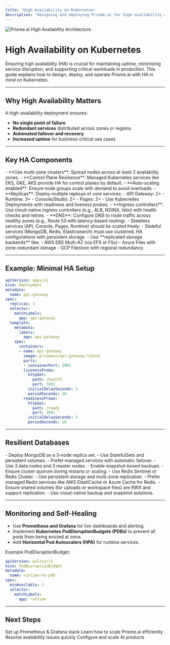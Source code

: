```yaml
---
title: 'High Availability on Kubernetes'
description: 'Designing and deploying Prisme.ai for high availability and fault tolerance on Kubernetes clusters.'
---
```


<Frame>
  <img src="/images/high-availability.png" alt="Prisme.ai High Availability Architecture" />
</Frame>

# High Availability on Kubernetes

Ensuring high availability (HA) is crucial for maintaining uptime, minimizing service disruption, and supporting critical workloads in production. This guide explains how to design, deploy, and operate Prisme.ai with HA in mind on Kubernetes.

---

## Why High Availability Matters

A high-availability deployment ensures:

- **No single point of failure**
- **Redundant services** distributed across zones or regions
- **Automated failover and recovery**
- **Increased uptime** for business-critical use cases

---

## Key HA Components

<AccordionGroup>

<Accordion title="Kubernetes Cluster Architecture">
- **Use multi-zone clusters**: Spread nodes across at least 2 availability zones.
- **Control Plane Resilience**: Managed Kubernetes services like EKS, GKE, AKS provide HA for control planes by default.
- **Auto-scaling enabled**: Ensure node groups scale with demand to avoid overloads.
</Accordion>

<Accordion title="Microservice Redundancy">
- **Replicas**: Deploy multiple replicas of core services:
  - API Gateway: 2+
  - Runtime: 3+
  - Console/Studio: 2+
  - Pages: 2+
- Use Kubernetes Deployments with readiness and liveness probes.
</Accordion>

<Accordion title="Load Balancing & Ingress">
- **Ingress controllers**: Use cloud-native ingress controllers (e.g., ALB, NGINX, Istio) with health checks and retries.
- **DNS**: Configure DNS to route traffic across healthy zones (e.g., Route 53 with latency-based routing).
</Accordion>

<Accordion title="Stateless vs Stateful Services">
- Stateless services (API, Console, Pages, Runtime) should be scaled freely.
- Stateful services (MongoDB, Redis, Elasticsearch) must use clustered, HA configurations with persistent storage.
</Accordion>

<Accordion title="Storage Availability">
- Use **replicated storage backends** like:
  - AWS EBS Multi-AZ (via EFS or FSx)
  - Azure Files with zone-redundant storage
  - GCP Filestore with regional redundancy
</Accordion>

</AccordionGroup>

---

## Example: Minimal HA Setup

```yaml
apiVersion: apps/v1
kind: Deployment
metadata:
  name: api-gateway
spec:
  replicas: 3
  selector:
    matchLabels:
      app: api-gateway
  template:
    metadata:
      labels:
        app: api-gateway
    spec:
      containers:
      - name: api-gateway
        image: prismeai/api-gateway:latest
        ports:
        - containerPort: 3001
        livenessProbe:
          httpGet:
            path: /health
            port: 3001
          initialDelaySeconds: 5
          periodSeconds: 10
        readinessProbe:
          httpGet:
            path: /ready
            port: 3001
          initialDelaySeconds: 5
          periodSeconds: 10
```

---

## Resilient Databases

<CardGroup cols={2}>

<Card title="MongoDB Replica Set" icon="database">
- Deploy MongoDB as a 3-node replica set.
- Use StatefulSets and persistent volumes.
- Prefer managed services with automatic failover.
</Card>

<Card title="Elasticsearch Cluster" icon="magnifying-glass">
- Use 3 data nodes and 3 master nodes.
- Enable snapshot-based backups.
- Ensure cluster quorum during restarts or scaling.
</Card>

<Card title="Redis HA" icon="memory">
- Use Redis Sentinel or Redis Cluster.
- Use persistent storage and multi-zone replication.
- Prefer managed Redis services like AWS ElastiCache or Azure Cache for Redis.
</Card>

<Card title="Storage Redundancy" icon="file">
- Ensure shared volumes (for uploads or workspace files) are RWX and support replication.
- Use cloud-native backup and snapshot solutions.
</Card>

</CardGroup>

---

## Monitoring and Self-Healing

- Use **Prometheus and Grafana** for live dashboards and alerting.
- Implement **Kubernetes PodDisruptionBudgets (PDBs)** to prevent all pods from being evicted at once.
- Add **Horizontal Pod Autoscalers (HPA)** for runtime services.

Example PodDisruptionBudget:
```yaml
apiVersion: policy/v1
kind: PodDisruptionBudget
metadata:
  name: runtime-ha-pdb
spec:
  minAvailable: 2
  selector:
    matchLabels:
      app: runtime
```

---

## Next Steps

<CardGroup cols={2}>
  <Card
    title="Monitoring & Grafana"
    icon="chart-line"
    href="/self-hosting/kubernetes/prometheus-grafana-operator"
  >
    Set up Prometheus & Grafana stack
  </Card>
  <Card
    title="Operations & Scaling"
    icon="tools"
    href="/self-hosting/operations/scaling"
  >
    Learn how to scale Prisme.ai efficiently
  </Card>
  <Card
    title="Troubleshooting"
    icon="circle-exclamation"
    href="/self-hosting/operations/troubleshooting"
  >
    Resolve availability issues quickly
  </Card>
  <Card
    title="AI Configuration"
    icon="cogs"
    href="/self-hosting/configuration/ai-securechat"
  >
    Configure and scale AI products
  </Card>
</CardGroup>